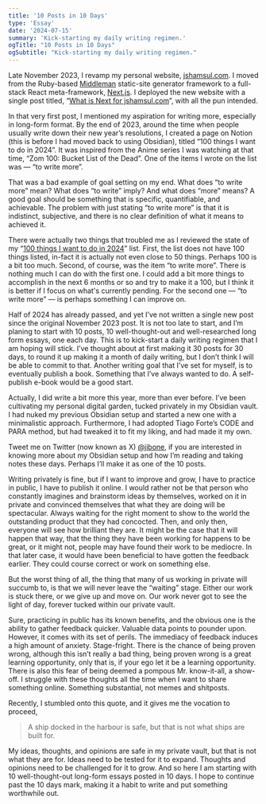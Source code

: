 ```yaml
---
title: '10 Posts in 10 Days'
type: 'Essay'
date: '2024-07-15'
summary: 'Kick-starting my daily writing regimen.'
ogTitle: "10 Posts in 10 Days"
ogSubtitle: "Kick-starting my daily writing regimen."
---
```


Late November 2023, I revamp my personal website, [jshamsul.com](https://jshamsul.com). I moved from the Ruby-based [Middleman](https://middlemanapp.com) static-site generator framework to a full-stack React meta-framework, [Next.js](https://nextjs.org). I deployed the new website with a single post titled, “[What is Next for jshamsul.com](https://jshamsul.com/essays/2023-11-07-what-is-next-for-jshamsul-com)”, with all the pun intended.

In that very first post, I mentioned my aspiration for writing more, especially in long-form format. By the end of 2023, around the time when people usually write down their new year’s resolutions, I created a page on Notion (this is before I had moved back to using Obsidian), titled “100 things I want to do in 2024”. It was inspired from the Anime series I was watching at that time, “Zom 100: Bucket List of the Dead”. One of the items I wrote on the list was — “to write more”.

That was a bad example of goal setting on my end. What does “to write more” mean? What does “to write” imply? And what does “more” means? A good goal should be something that is specific, quantifiable, and achievable. The problem with just stating “to write more” is that it is indistinct, subjective, and there is no clear definition of what it means to achieved it.

There were actually two things that troubled me as I reviewed the state of my “[100 things I want to do in 2024](https://x.com/jibone/status/1741437886455836709)” list. First, the list does not have 100 things listed, in-fact it is actually not even close to 50 things. Perhaps 100 is a bit too much. Second, of course, was the item “to write more”. There is nothing much I can do with the first one. I could add a bit more things to accomplish in the next 6 months or so and try to make it a 100, but I think it is better if I focus on what's currently pending. For the second one — “to write more” — is perhaps something I can improve on.

Half of 2024 has already passed, and yet I’ve not written a single new post since the original November 2023 post. It is not too late to start, and I’m planing to start with 10 posts, 10 well-thought-out and well-researched long form essays, one each day. This is to kick-start a daily writing regimen that I am hoping will stick. I’ve thought about at first making it 30 posts for 30 days, to round it up making it a month of daily writing, but I don’t think I will be able to commit to that. Another writing goal that I’ve set for myself, is to eventually publish a book. Something that I’ve always wanted to do. A self-publish e-book would be a good start.

Actually, I did write a bit more this year, more than ever before. I’ve been cultivating my personal digital garden, tucked privately in my Obsidian vault. I had nuked my previous Obsidian setup and started a new one with a minimalistic approach. Furthermore, I had adopted Tiago Forte’s CODE and PARA method, but had tweaked it to fit my liking, and had made it my own. 

Tweet me on Twitter (now known as X) [@jibone](https://x.com/jibone), if you are interested in knowing more about my Obsidian setup and how I’m reading and taking notes these days. Perhaps I’ll make it as one of the 10 posts.

Writing privately is fine, but if I want to improve and grow, I have to practice in public, I have to publish it online. I would rather not be that person who constantly imagines and brainstorm ideas by themselves, worked on it in private and convinced themselves that what they are doing will be spectacular. Always waiting for the right moment to show to the world the outstanding product that they had concocted. Then, and only then, everyone will see how brilliant they are. It might be the case that it will happen that way, that the thing they have been working for happens to be great, or it might not, people may have found their work to be mediocre. In that later case, it would have been beneficial to have gotten the feedback earlier. They could course correct or work on something else.

But the worst thing of all, the thing that many of us working in private will succumb to, is that we will never leave the “waiting” stage. Either our work is stuck there, or we give up and move on. Our work never got to see the light of day, forever tucked within our private vault.

Sure, practicing in public has its known benefits, and the obvious one is the ability to gather feedback quicker. Valuable data points to pounder upon. However, it comes with its set of perils. The immediacy of feedback induces a high amount of anxiety. Stage-fright. There is the chance of being proven wrong, although this isn’t really a bad thing, being proven wrong is a great learning opportunity, only that is, if your ego let it be a learning opportunity. There is also this fear of being deemed a pompous Mr. know-it-all, a show-off. I struggle with these thoughts all the time when I want to share something online. Something substantial, not memes and shitposts. 

Recently, I stumbled onto this quote, and it gives me the vocation to proceed, 

> A ship docked in the harbour is safe, but that is not what ships are built for.

My ideas, thoughts, and opinions are safe in my private vault, but that is not what they are for. Ideas need to be tested for it to expand. Thoughts and opinions need to be challenged for it to grow. And so here I am starting with 10 well-thought-out long-form essays posted in 10 days. I hope to continue past the 10 days mark, making it a habit to write and put something worthwhile out.
